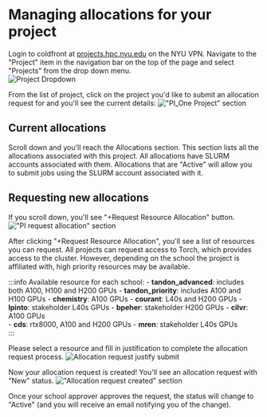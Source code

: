
# Managing allocations for your project

Login to coldfront at [projects.hpc.nyu.edu](https://projects.hpc.nyu.edu) on the NYU VPN. Navigate to the "Project" item in the navigation bar on the top of the page and select "Projects" from the drop down menu.<br/>
![Project Dropdown](./static/project_dropdown.png)

From the list of project, click on the project you'd like to submit an allocation request for and you'll see the current details:
!["PI_One Project" section](./static/PI_one_project.png)

## Current allocations
Scroll down and you'll reach the Allocations section. This section lists all the allocations associated with this project. All allocations have SLURM accounts associated with them. Allocations that are "Active" will allow you to submit jobs using the SLURM account associated with it.

## Requesting new allocations
If you scroll down, you'll see "+Request Resource Allocation" button.
!["PI request allocation" section](./static/PI_request_allocation.png)

After clicking "+Request Resource Allocation", you'll see a list of resources you can request. All projects can request access to Torch, which provides access to the cluster. However, depending on the school the project is affiliated with, high priority resources may be available.

:::info Available resource for each school:
<Tabs>
  <TabItem value="tandon" label="Tandon" default>
    -   **tandon_advanced**: includes both A100, H100 and H200 GPUs
    -   **tandon_priority**: includes A100 and H100 GPUs
  </TabItem>
  <TabItem value="arts-sciences" label="Arts & Sciences">
    -   **chemistry**: A100 GPUs
  </TabItem>
  <TabItem value="courant" label="Courant Institute of Mathematical Sciences">
    -   **courant**: L40s and H200 GPUs 
    -   **lpinto**: stakeholder L40s GPUs
    -   **bpeher**: stakeholder H200 GPUs
  </TabItem>
  <TabItem value="cds" label="Center for Data Science">
    -   **cilvr**: A100 GPUs    
    -   **cds**: rtx8000, A100 and H200 GPUs
    -   **mren**: stakeholder L40s GPUs    
  </TabItem>
</Tabs>
:::

Please select a resource and fill in justification to complete the allocation request process.
![Allocation request justify submit](./static/allocation_request_submit.png)

Now your allocation request is created! You'll see an allocation request with "New" status.
!["Allocation request created" section](./static/allocation_request_created.png)

Once your school approver approves the request, the status will change to "Active" (and you will receive an email notifying you of the change). 

